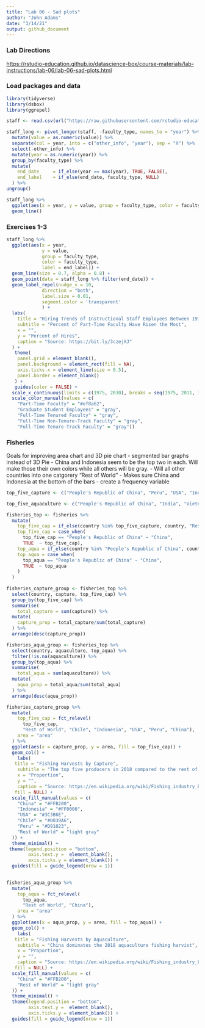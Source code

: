 ```yaml
---
title: "Lab 06 - Sad plots"
author: "John Adams"
date: "3/14/21"
output: github_document
---
```


### Lab Directions

<https://rstudio-education.github.io/datascience-box/course-materials/lab-instructions/lab-06/lab-06-sad-plots.html>

### Load packages and data

```r
library(tidyverse) 
library(dsbox) 
library(ggrepel)
```

```r
staff <- read.csv(url("https://raw.githubusercontent.com/rstudio-education/datascience-box/master/course-materials/lab-instructions/lab-06/data/instructional-staff.csv"))

staff_long <- pivot_longer(staff, -faculty_type, names_to = "year") %>%
  mutate(value = as.numeric(value)) %>%
  separate(col = year, into = c("other_info", "year"), sep = "X") %>%
  select(-other_info) %>%
  mutate(year = as.numeric(year)) %>%
  group_by(faculty_type) %>%
  mutate(
    end_date     = if_else(year == max(year), TRUE, FALSE),
    end_label    = if_else(end_date, faculty_type, NULL)
  ) %>%
ungroup()

```

```r
staff_long %>%
  ggplot(aes(x = year, y = value, group = faculty_type, color = faculty_type)) +
  geom_line()
```

### Exercises 1-3

```r
staff_long %>%
  ggplot(aes(x = year, 
             y = value, 
             group = faculty_type, 
             color = faculty_type, 
             label = end_label)) +
  geom_line(size = 0.7, alpha = 0.8) +
  geom_point(data = staff_long %>% filter(end_date)) +
  geom_label_repel(nudge_x = 10, 
             direction = "both",
             label.size = 0.01,
             segment.color = 'transparent'
             ) +
  labs(
    title = "Hiring Trends of Instructional Staff Employees Between 1975 and 2011",
    subtitle = "Percent of Part-Time Faculty Have Risen the Most", 
    x = "",
    y = "Percent of Hires",
    caption = "Source: https://bit.ly/3czejXJ"
  ) +
   theme(
    panel.grid = element_blank(),
    panel.background = element_rect(fill = NA),
    axis.ticks.x = element_line(size = 0.5),
    panel.border = element_blank()
   ) +
   guides(color = FALSE) +
  scale_x_continuous(limits = c(1975, 2030), breaks = seq(1975, 2011, 3)) +
  scale_color_manual(values = c(
    "Part-Time Faculty" = "#ef8a62",
    "Graduate Student Employees" = "gray",
    "Full-Time Tenured Faculty" = "gray",
    "Full-Time Non-Tenure-Track Faculty" = "gray",
    "Full-Time Tenure-Track Faculty" = "gray"))
```

### Fisheries

Goals for improving area chart and 3D pie chart
- segmented bar graphs instead of 3D Pie
- China and Indonesia seem to be the top two in each. Will make those their own colors while all others will be gray. 
- Will all other countries into one catgorery "Rest of World"
- Makes sure China and Indonesia at the bottom of the bars
- create a frequency variable

```r
top_five_capture <- c("People's Republic of China", "Peru", "USA", "Indonesia", "Chile")

top_five_aquaculture <- c("People's Republic of China", "India", "Vietnam", "Indonesia", "Thailand")

fisheries_top <- fisheries %>%
  mutate(
    top_five_cap = if_else(country %in% top_five_capture, country, "Rest of World"),
    top_five_cap = case_when(
      top_five_cap == "People's Republic of China" ~ "China",
      TRUE  ~ top_five_cap),
    top_aqua = if_else(country %in% "People's Republic of China", country, "Rest of World"),
    top_aqua = case_when(
      top_aqua == "People's Republic of China" ~ "China",
      TRUE  ~ top_aqua
    )
  ) 
 
fisheries_capture_group <- fisheries_top %>%
  select(country, capture, top_five_cap) %>%
  group_by(top_five_cap) %>%
  summarise(
    total_capture = sum(capture)) %>%
  mutate(
    capture_prop = total_capture/sum(total_capture)
  ) %>%
  arrange(desc(capture_prop))

fisheries_aqua_group <- fisheries_top %>%
  select(country, aquaculture, top_aqua) %>%
  filter(!is.na(aquaculture)) %>%
  group_by(top_aqua) %>%
  summarise(
    total_aqua = sum(aquaculture)) %>%
  mutate(
    aqua_prop = total_aqua/sum(total_aqua)
  ) %>%
  arrange(desc(aqua_prop))
```

```r

fisheries_capture_group %>%
  mutate(
    top_five_cap = fct_relevel(
      top_five_cap, 
      "Rest of World", "Chile", "Indonesia", "USA", "Peru", "China"),
    area = "area"
  ) %>%
  ggplot(aes(x = capture_prop, y = area, fill = top_five_cap)) +
  geom_col() +
    labs(
   title = "Fishing Harvests by Capture",
    subtitle = "The top five producers in 2018 compared to the rest of the world",
    x = "Proportion",
    y = "",
    caption = "Source: https://en.wikipedia.org/wiki/Fishing_industry_by_country",
   fill = NULL) +
  scale_fill_manual(values = c(
    "China" = "#FFB200",
    "Indonesia" = "#FF0000",
    "USA" = "#3C3B6E",
    "Chile" = "#0039A6",
    "Peru" = "#D91023",
    "Rest of World" = "light gray"
  )) +
  theme_minimal() +
 theme(legend.position = "bottom",
        axis.text.y =  element_blank(),
        axis.ticks.y = element_blank()) +
  guides(fill = guide_legend(nrow = 1))
  

```

```r
fisheries_aqua_group %>%
  mutate(
    top_aqua = fct_relevel(
      top_aqua, 
      "Rest of World", "China"),
    area = "area"
  ) %>%
  ggplot(aes(x = aqua_prop, y = area, fill = top_aqua)) +
  geom_col() +
    labs(
   title = "Fishing Harvests by Aquaculture",
    subtitle = "China dominates the 2018 aquaculture fishing harvist",
    x = "Proportion",
    y = "",
    caption = "Source: https://en.wikipedia.org/wiki/Fishing_industry_by_country",
   fill = NULL) +
  scale_fill_manual(values = c(
    "China" = "#FFB200",
    "Rest of World" = "light gray"
  )) +
  theme_minimal() +
  theme(legend.position = "bottom",
        axis.text.y =  element_blank(),
        axis.ticks.y = element_blank()) +
  guides(fill = guide_legend(nrow = 1))


```

